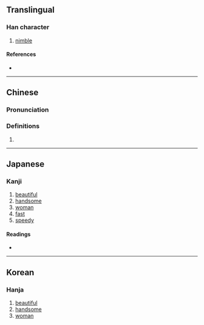 {{character info/new}}
==Translingual==

===Han character===
{{Han char|rn=9|rad=人|as=08|sn=10|four=15281|canj=OJLO|ids=⿰亻疌}}

# [[nimble]]

====References====
* {{Han ref|kx=0108.130|dkj=00784|dj=0231.030|hdz=10173.030|uh=5022|ud=20514|bh=D0CC|bd=53452}}

----

==Chinese==
{{zh-forms}}

===Pronunciation===
{{zh-pron
|m=jié
|m-s=
|dg=
|c=zit6,zip3,zit3
|c-t=
|g=
|h=pfs=
|j=
|md=
|mn=
|mn-t=
|w=
|x=
|mc=y
|oc=y
|cat=n
}}

===Definitions===
{{zh-hanzi}}

# {{rfdef|lang=zh}}

----

==Japanese==

===Kanji===
{{ja-kanji|grade=|rs=人08}}

# [[beautiful]]
# [[handsome]]
# [[woman]]
# [[fast]]
# [[speedy]]

====Readings====
* {{ja-readings|on=[[しょう]] (shō)|kun=[[さとい]] (satoi), [[すこやか]] (sukoyaka), [[はやい]] (hayai), [[つぐそしる]] (tsugusoshiru)}}

----

==Korean==

===Hanja===
{{ko-hanja|hangeul=첩|rv=cheop|mr=ch'ŏp}}

# [[beautiful]]
# [[handsome]]
# [[woman]]